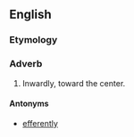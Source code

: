 ==English==

===Etymology===
{{suffix|en|afferent|ly}}

===Adverb===
{{en-adv}}

# Inwardly, toward the center.

====Antonyms====
* [[efferently]]